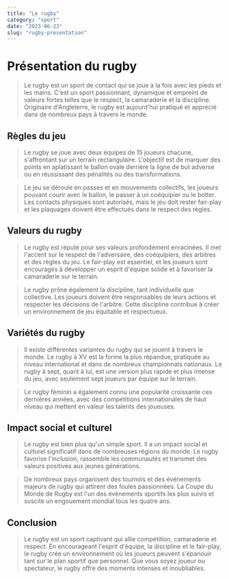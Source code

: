 ```yaml
---
title: "Le rugby"
category: "sport"
date: "2023-06-23"
slug: "rugby-presentation"
---
```


# Présentation du rugby

> Le rugby est un sport de contact qui se joue à la fois avec les pieds et les mains. C'est un sport passionnant, dynamique et empreint de valeurs fortes telles que le respect, la camaraderie et la discipline. Originaire d'Angleterre, le rugby est aujourd'hui pratiqué et apprécié dans de nombreux pays à travers le monde.

## Règles du jeu

> Le rugby se joue avec deux équipes de 15 joueurs chacune, s'affrontant sur un terrain rectangulaire. L'objectif est de marquer des points en aplatissant le ballon ovale derrière la ligne de but adverse ou en réussissant des pénalités ou des transformations.

> Le jeu se déroule en passes et en mouvements collectifs, les joueurs pouvant courir avec le ballon, le passer à un coéquipier ou le botter. Les contacts physiques sont autorisés, mais le jeu doit rester fair-play et les plaquages doivent être effectués dans le respect des règles.

## Valeurs du rugby

> Le rugby est réputé pour ses valeurs profondément enracinées. Il met l'accent sur le respect de l'adversaire, des coéquipiers, des arbitres et des règles du jeu. Le fair-play est essentiel, et les joueurs sont encouragés à développer un esprit d'équipe solide et à favoriser la camaraderie sur le terrain.

> Le rugby prône également la discipline, tant individuelle que collective. Les joueurs doivent être responsables de leurs actions et respecter les décisions de l'arbitre. Cette discipline contribue à créer un environnement de jeu équitable et respectueux.

## Variétés du rugby

> Il existe différentes variantes du rugby qui se jouent à travers le monde. Le rugby à XV est la forme la plus répandue, pratiquée au niveau international et dans de nombreux championnats nationaux. Le rugby à sept, quant à lui, est une version plus rapide et plus intense du jeu, avec seulement sept joueurs par équipe sur le terrain.

> Le rugby féminin a également connu une popularité croissante ces dernières années, avec des compétitions internationales de haut niveau qui mettent en valeur les talents des joueuses.

## Impact social et culturel

> Le rugby est bien plus qu'un simple sport. Il a un impact social et culturel significatif dans de nombreuses régions du monde. Le rugby favorise l'inclusion, rassemble les communautés et transmet des valeurs positives aux jeunes générations.

> De nombreux pays organisent des tournois et des événements majeurs de rugby qui attirent des foules passionnées. La Coupe du Monde de Rugby est l'un des événements sportifs les plus suivis et suscite un engouement mondial tous les quatre ans.

## Conclusion

> Le rugby est un sport captivant qui allie compétition, camaraderie et respect. En encourageant l'esprit d'équipe, la discipline et le fair-play, le rugby crée un environnement où les joueurs peuvent s'épanouir tant sur le plan sportif que personnel. Que vous soyez joueur ou spectateur, le rugby offre des moments intenses et inoubliables.